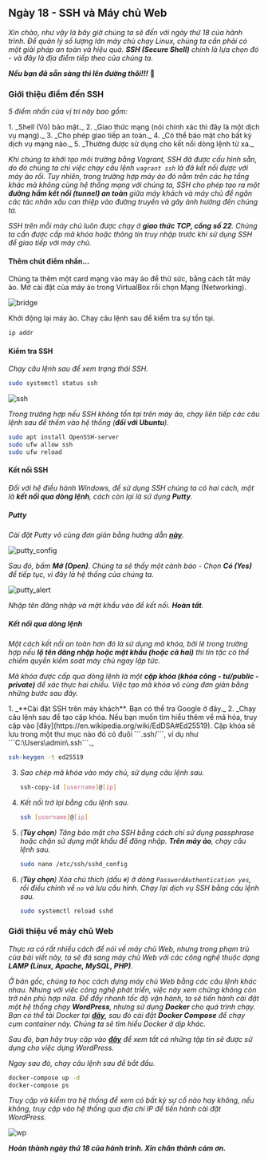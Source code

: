 
## Ngày 18 - SSH và Máy chủ Web

_Xin chào, như vậy là bây giờ chúng ta sẽ đến với ngày thứ 18 của hành trình. Để quản lý số
lượng lớn máy chủ chạy Linux, chúng ta cần phải có một giải pháp an toàn và hiệu quả. **SSH 
(Secure Shell)** chính là lựa chọn đó - và đây là địa điểm tiếp theo của chúng ta._

**_Nếu bạn đã sẵn sàng thì lên đường thôi!!!_** 🚗  

### Giới thiệu điểm đến SSH

_5 điểm nhấn của vị trí này bao gồm:_

<Steps> 
1. _Shell (Vỏ) bảo mật._
2. _Giao thức mạng (nói chính xác thì đây là một dịch vụ mạng)._
3. _Cho phép giao tiếp an toàn._
4. _Có thể bảo mật cho bất kỳ dịch vụ mạng nào._
5. _Thường được sử dụng cho kết nối dòng lệnh từ xa._
</Steps>

_Khi chúng ta khởi tạo môi trường bằng Vagrant, SSH đã được cấu hình sẵn, do đó chúng ta chỉ
việc chạy câu lệnh ```vagrant ssh``` là đã kết nối được với máy ảo rồi. Tuy nhiên, trong
trường hợp máy ảo đó nằm trên các hạ tầng khác mà không cùng hệ thống mạng với chúng ta, SSH
cho phép tạo ra một **đường hầm kết nối (tunnel) an toàn** giữa máy khách và máy chủ để ngăn 
các tác nhân xấu can thiệp vào đường truyền và gây ảnh hưởng đến chúng ta._

_SSH trên mỗi máy chủ luôn được chạy ở **giao thức TCP, cổng số 22**. Chúng ta cần được cấp mã 
khóa hoặc thông tin truy nhập trước khi sử dụng SSH để giao tiếp với máy chủ._

#### Thêm chút điểm nhấn...

Chúng ta thêm một card mạng vào máy ảo để thử sức, bằng cách tắt máy ảo. Mở cài đặt của máy ảo
trong VirtualBox rồi chọn Mạng (Networking).

![bridge](../../../../assets/linux/bridge_adapter.png)

Khởi động lại máy ảo. Chạy câu lệnh sau để kiểm tra sự tồn tại.

```bash title="Checking IPs..."
ip addr
```

#### Kiểm tra SSH

_Chạy câu lệnh sau để xem trạng thái SSH._

```bash title="Checking SSH status..."
sudo systemctl status ssh
```

![ssh](../../../../assets/linux/ssh_status.png)

_Trong trường hợp nếu SSH không tồn tại trên máy ảo, chạy liên tiếp các câu lệnh sau để thêm vào
hệ thống (**đối với Ubuntu**)._

```bash title="Installing SSH..."
sudo apt install OpenSSH-server
sudo ufw allow ssh
sudo ufw reload
```

#### Kết nối SSH

_Đối với hệ điều hành Windows, để sử dụng SSH chúng ta có hai cách, một là **kết nối qua dòng 
lệnh**, cách còn lại là sử dụng **Putty**._

##### Putty

_Cài đặt Putty vô cùng đơn giản bằng hướng dẫn **[này](https://www.cuit.columbia.edu/putty)**._ 

![putty_config](../../../../assets/linux/putty_config.png)

_Sau đó, bấm **Mở (Open)**. Chúng ta sẽ thấy một cảnh báo - Chọn **Có (Yes)** để tiếp tục, 
vì đây là hệ thống của chúng ta._

![putty_alert](../../../../assets/linux/putty_alert.png)

_Nhập tên đăng nhập và mật khẩu vào để kết nối. **Hoàn tất**._

##### Kết nối qua dòng lệnh

_Một cách kết nối an toàn hơn đó là sử dụng mã khóa, bởi lẽ trong trường hợp nếu **lộ tên đăng nhập
hoặc mật khẩu (hoặc cả hai)** thì tin tặc có thể chiếm quyền kiểm soát máy chủ ngay lập tức._

_Mã khóa được cấp qua dòng lệnh là một **cặp khóa (khóa công - tư/public - private)** để xác thực hai
chiều. Việc tạo mã khóa vô cùng đơn giản bằng những bước sau đây._

<Steps>
1. _**Cài đặt SSH trên máy khách**. Bạn có thể tra Google ở đây._
2. _Chạy câu lệnh sau để tạo cặp khóa. Nếu bạn muốn tìm hiểu thêm về mã hóa, truy cập vào 
[đây](https://en.wikipedia.org/wiki/EdDSA#Ed25519). Cặp khóa sẽ lưu trong một thư mục nào
đó có đuôi ```.ssh/```, ví dụ như ```C:\Users\admin\.ssh```._

   ```bash title="Creating SSH key pairs..."
   ssh-keygen -t ed25519
   ``` 
3. _Sao chép mã khóa vào máy chủ, sử dụng câu lệnh sau._

   ```bash title="Copying SSH key pairs..."
   ssh-copy-id [username]@[ip]
   ```

4. _Kết nối trở lại bằng câu lệnh sau._

   ```bash title="Connecting via SSH..."
   ssh [username]@[ip]
   ```

5. _(**Tùy chọn**) Tăng bảo mật cho SSH bằng cách chỉ sử dụng passphrase hoặc chặn sử dụng mật
khẩu để đăng nhập. **Trên máy ảo**, chạy câu lệnh sau._

   ```bash title="Removing SSH password authentication method..."
   sudo nano /etc/ssh/sshd_config
   ```

6. _(**Tùy chọn**) Xóa chú thích (dấu ```#```) ở dòng ```PasswordAuthentication yes```, rồi điều 
chỉnh về ```no``` và lưu cấu hình. Chạy lại dịch vụ SSH bằng câu lệnh sau._

   ```bash title="Removing SSH password authentication method..."
   sudo systemctl reload sshd
   ```

</Steps>

### Giới thiệu về máy chủ Web

_Thực ra có rất nhiều cách để nói về máy chủ Web, nhưng trong phạm trù của bài viết này, ta sẽ đá
sang máy chủ Web với các công nghệ thuộc dạng **LAMP (Linux, Apache, MySQL, PHP)**._

_Ở bản gốc, chúng ta học cách dựng máy chủ Web bằng các câu lệnh khác nhau. Nhưng với việc công nghệ
phát triển, việc này xem chừng không còn trở nên phù hợp nữa. Để đẩy nhanh tốc độ vận hành, ta sẽ 
tiến hành cài đặt một hệ thống chạy **WordPress**, nhưng sử dụng **Docker** cho quá trình chạy. Bạn 
có thể tải Docker tại **[đây](https://docker.com/)**, sau đó cài đặt **Docker Compose** để chạy cụm 
container này. Chúng ta sẽ tìm hiểu Docker ở dịp khác._

_Sau đó, bạn hãy truy cập vào 
**[đây](https://github.com/anthony2708/cs101_devops/tree/main/src/assets/linux/code/wordpress)** để 
xem tất cả những tập tin sẽ được sử dụng cho việc dựng WordPress._

_Ngay sau đó, chạy câu lệnh sau để bắt đầu._

```bash title="Running the Compose..."
docker-compose up -d
docker-compose ps
```

_Truy cập và kiểm tra hệ thống để xem có bất kỳ sự cố nào hay không, nếu không, truy cập vào hệ thống
qua địa chỉ IP để tiến hành cài đặt WordPress._

![wp](../../../../assets/linux/wp_language_select.png)

**_Hoàn thành ngày thứ 18 của hành trình. Xin chân thành cảm ơn._**
